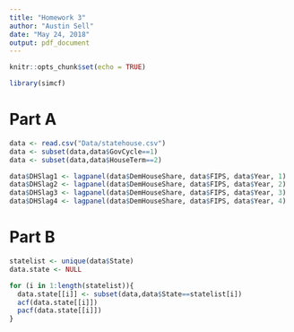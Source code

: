 ```yaml
---
title: "Homework 3"
author: "Austin Sell"
date: "May 24, 2018"
output: pdf_document
---
```


```r
knitr::opts_chunk$set(echo = TRUE)

library(simcf)
```

# Part A

```r
data <- read.csv("Data/statehouse.csv")
data <- subset(data,data$GovCycle==1)
data <- subset(data,data$HouseTerm==2)

data$DHSlag1 <- lagpanel(data$DemHouseShare, data$FIPS, data$Year, 1)
data$DHSlag2 <- lagpanel(data$DemHouseShare, data$FIPS, data$Year, 2)
data$DHSlag3 <- lagpanel(data$DemHouseShare, data$FIPS, data$Year, 3)
data$DHSlag4 <- lagpanel(data$DemHouseShare, data$FIPS, data$Year, 4)
```

# Part B

```r
statelist <- unique(data$State)
data.state <- NULL

for (i in 1:length(statelist)){
  data.state[[i]] <- subset(data,data$State==statelist[i])
  acf(data.state[[i]])
  pacf(data.state[[i]])
}
```